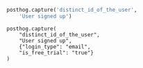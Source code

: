 
```python
posthog.capture('distinct_id_of_the_user', 
    'User signed up')
```

<NamingTip />

<SettingProperties />

```
posthog.capture(
    "distinct_id_of_the_user", 
    "User signed up", 
    {"login_type": "email", 
    "is_free_trial": "true"}
)
```
